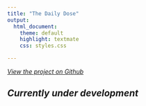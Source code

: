 ```yaml
---
title: "The Daily Dose"
output:
  html_document:
    theme: default
    highlight: textmate
    css: styles.css

---
```


[*View the project on Github*](https://github.com/mjfrigaard/daily-dose)

## *Currently under development*




